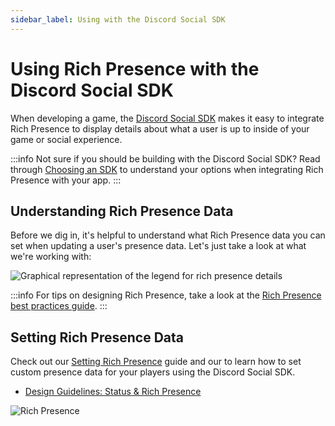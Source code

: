 ```yaml
---
sidebar_label: Using with the Discord Social SDK
---
```


# Using Rich Presence with the Discord Social SDK


When developing a game, the [Discord Social SDK](/docs/discord-social-sdk/overview) makes it easy to integrate Rich Presence to display details about what a user is up to inside of your game or social experience.

:::info
Not sure if you should be building with the Discord Social SDK? Read through [Choosing an SDK](/docs/rich-presence/overview#choosing-an-sdk) to understand your options when integrating Rich Presence with your app.
:::


## Understanding Rich Presence Data

Before we dig in, it's helpful to understand what Rich Presence data you can set when updating a user's presence data. Let's just take a look at what we're working with:

![Graphical representation of the legend for rich presence details](images/rp-legend.png)

:::info
For tips on designing Rich Presence, take a look at the [Rich Presence best practices guide](/docs/rich-presence/best-practices).
:::

## Setting Rich Presence Data

Check out our [Setting Rich Presence](/docs/discord-social-sdk/development-guides/setting-rich-presence) guide and our to learn how to set custom presence data for your players using the Discord Social SDK.

- [Design Guidelines: Status & Rich Presence](/docs/discord-social-sdk/design-guidelines/status-rich-presence)

![Rich Presence](images/social-sdk/design-guidelines/StatusPresence-06.png)
